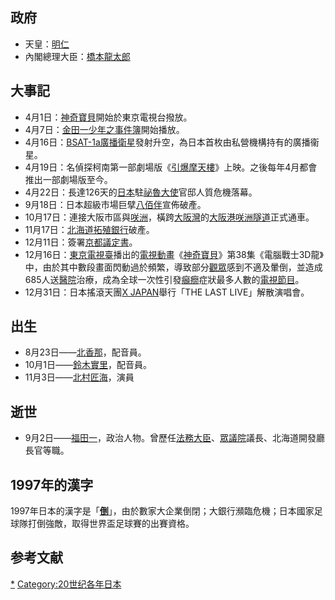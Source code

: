 {{Unreferenced|time=2019-01-31T15:15:10+00:00}}
{{JapanYearTOC|1997}}
{{C20YearInTopic|1997年}}

==政府==
*天皇：[[明仁|明仁]]
*內閣總理大臣：[[橋本龍太郎|橋本龍太郎]] 

== 大事記 ==
*4月1日：[[神奇寶貝|神奇寶貝]]開始於東京電視台撥放。
*4月7日：[[金田一少年之事件簿_(動畫)|金田一少年之事件簿]]開始播放。
*4月16日：[[BSAT-1a廣播衛星|BSAT-1a廣播衛星]]發射升空，為日本首枚由私營機構持有的廣播衞星。
*4月19日：名偵探柯南第一部劇場版《[[引爆摩天樓|引爆摩天樓]]》上映。之後每年4月都會推出一部劇場版至今。
*4月22日：長達126天的[[日本|日本]]駐[[祕魯|祕魯]][[大使|大使]]官邸人質危機落幕。
*9月18日：日本超級市場巨擘[[八佰伴|八佰伴]]宣佈破產。
*10月17日：連接大阪市區與[[咲洲|咲洲]]，橫跨[[大阪灣|大阪灣]]的[[大阪港咲洲隧道|大阪港咲洲隧道]]正式通車。
*11月17日：[[北海道拓殖銀行|北海道拓殖銀行]]破產。
*12月11日：簽署[[京都議定書|京都議定書]]。
*12月16日：[[東京電視臺|東京電視臺]]播出的[[電視動畫|電視動畫]]《[[神奇寶貝_(動畫)|神奇寶貝]]》第38集《電腦戰士3D龍》中，由於其中數段畫面閃動過於頻繁，導致部分[[觀眾|觀眾]]感到不適及暈倒，並造成685人送[[醫院|醫院]]治療，成為全球一次性引發[[癲癇|癲癇]]症狀最多人數的[[電視節目|電視節目]]。
*12月31日：日本搖滾天團[[X_JAPAN|X JAPAN]]舉行「THE LAST LIVE」解散演唱會。

== 出生 ==
*8月23日——[[北香那|北香那]]，配音員。
*10月1日——[[鈴木實里|鈴木實里]]，配音員。
*11月3日——[[北村匠海|北村匠海]]，演員

== 逝世 ==
*9月2日——[[福田一|福田一]]，政治人物。曾歷任[[法務大臣|法務大臣]]、[[眾議院_(日本)|眾議院]]議長、北海道開發廳長官等職。

== 1997年的漢字 ==
{{Sidebar
| name = YearInTopic
| style = width: 25em;
| outertitle = 1997年的漢字
| topimage = 
| topcaption =
| content1style = font-size:600%; padding-top: 40px;
| content1 = 倒
| content2style = padding-top: 10px;
| content2 = 
}}

1997年日本的漢字是「'''[[:wikt:倒|倒]]'''」，由於數家大企業倒閉；大銀行瀕臨危機；日本國家足球隊打倒強敵，取得世界盃足球賽的出賽資格。
== 参考文献 ==
<div class="references-small">
<references />
</div>

[[Category:1997年日本|*]]
[[Category:20世纪各年日本|Category:20世纪各年日本]]